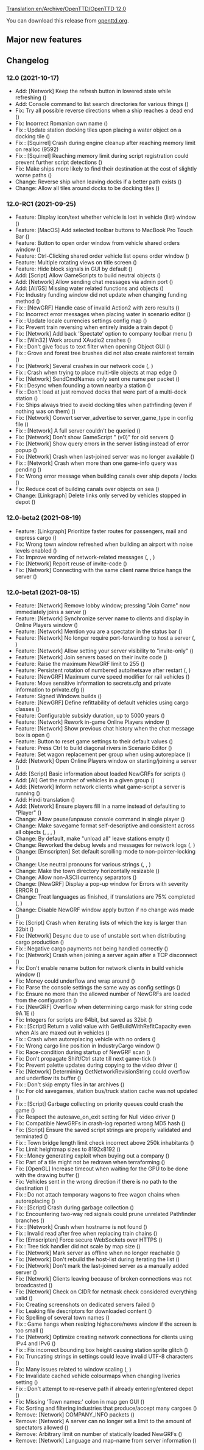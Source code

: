 [[Translation:en/Archive/OpenTTD/OpenTTD 12.0]]

{{en/-}}
{{en/Archive/OpenTTD/Navigation}}

{{en/Archive/OpenTTD/NaviPrevNext|prev=en/Archive/OpenTTD/OpenTTD 1.11.2|next=en/Archive/OpenTTD/OpenTTD 12.1|date=2021-10-17}}

You can download this release from [https://cdn.openttd.org/openttd-releases/ openttd.org].

==Major new features==

==Changelog==

===12.0 (2021-10-17)===
*Add: [Network] Keep the refresh button in lowered state while refreshing ({{en/GHIssue|9600}})
*Add: Console command to list search directories for various things ({{en/GHIssue|9583}})
*Fix: Try all possible reverse directions when a ship reaches a dead end ({{en/GHIssue|9610}})
*Fix: Incorrect Romanian own name ({{en/GHIssue|9598}})
*Fix {{en/GHIssue|9591}}: Update station docking tiles upon placing a water object on a docking tile ({{en/GHIssue|9594}})
*Fix {{en/GHIssue|9548}}: [Squirrel] Crash during engine cleanup after reaching memory limit on realloc ({{en/GHIssue|}}9592)
*Fix {{en/GHIssue|9588}}: [Squirrel] Reaching memory limit during script registration could prevent further script detections ({{en/GHIssue|9589}})
*Fix: Make ships more likely to find their destination at the cost of slightly worse paths ({{en/GHIssue|9576}})
*Change: Reverse ship when leaving docks if a better path exists ({{en/GHIssue|9610}})
*Change: Allow all tiles around docks to be docking tiles ({{en/GHIssue|9578}})


===12.0-RC1 (2021-09-25)===
*Feature: Display icon/text whether vehicle is lost in vehicle (list) window ({{en/GHIssue|9543}})
*Feature: [MacOS] Add selected toolbar buttons to MacBook Pro Touch Bar ({{en/GHIssue|9511}})
*Feature: Button to open order window from vehicle shared orders window ({{en/GHIssue|9325}})
*Feature: Ctrl-Clicking shared order vehicle list opens order window ({{en/GHIssue|9325}})
*Feature: Multiple rotating views on title screen ({{en/GHIssue|8980}})
*Feature: Hide block signals in GUI by default ({{en/GHIssue|8688}})
*Add: [Script] Allow GameScripts to build neutral objects ({{en/GHIssue|9568}})
*Add: [Network] Allow sending chat messages via admin port ({{en/GHIssue|9563}})
*Add: [AI/GS] Missing water related functions and objects ({{en/GHIssue|8390}})
*Fix: Industry funding window did not update when changing funding method ({{en/GHIssue|9572}})
*Fix {{en/GHIssue|9562}}: [NewGRF] Handle case of invalid Action2 with zero results ({{en/GHIssue|9564}})
*Fix: Incorrect error messages when placing water in scenario editor ({{en/GHIssue|9560}})
*Fix {{en/GHIssue|9484}}: Update locale currencies settings config map ({{en/GHIssue|9559}})
*Fix: Prevent train reversing when entirely inside a train depot ({{en/GHIssue|9557}})
*Fix: [Network] Add back 'Spectate' option to company toolbar menu ({{en/GHIssue|9556}})
*Fix {{en/GHIssue|9463}}: [Win32] Work around XAudio2 crashes ({{en/GHIssue|9549}})
*Fix {{en/GHIssue|8603}}: Don't give focus to text filter when opening Object GUI ({{en/GHIssue|9547}})
*Fix {{en/GHIssue|9241}}: Grove and forest tree brushes did not also create rainforest terrain ({{en/GHIssue|9542}})
*Fix: [Network] Several crashes in our network code ({{en/GHIssue|9534}}, {{en/GHIssue|9456}})
*Fix {{en/GHIssue|9527}}: Crash when trying to place multi-tile objects at map edge ({{en/GHIssue|9529}})
*Fix: [Network] SendCmdNames only sent one name per packet ({{en/GHIssue|9528}})
*Fix {{en/GHIssue|9407}}: Desync when founding a town nearby a station ({{en/GHIssue|9526}})
*Fix {{en/GHIssue|9521}}: Don't load at just removed docks that were part of a multi-dock station ({{en/GHIssue|9524}})
*Fix: Ships always tried to avoid docking tiles when pathfinding (even if nothing was on them) ({{en/GHIssue|9522}})
*Fix: [Network] Convert server_advertise to server_game_type in config file ({{en/GHIssue|9515}})
*Fix {{en/GHIssue|9490}}: [Network] A full server couldn't be queried ({{en/GHIssue|9508}})
*Fix: [Network] Don't show GameScript " (v0)" for old servers ({{en/GHIssue|9507}})
*Fix: [Network] Show query errors in the server listing instead of error popup ({{en/GHIssue|9506}})
*Fix: [Network] Crash when last-joined server was no longer available ({{en/GHIssue|9503}})
*Fix {{en/GHIssue|9501}}: [Network] Crash when more than one game-info query was pending ({{en/GHIssue|9502}})
*Fix: Wrong error message when building canals over ship depots / locks ({{en/GHIssue|9410}})
*Fix: Reduce cost of building canals over objects on sea ({{en/GHIssue|9410}})
*Change: [Linkgraph] Delete links only served by vehicles stopped in depot ({{en/GHIssue|9499}})


===12.0-beta2 (2021-08-19)===
*Feature: [Linkgraph] Prioritize faster routes for passengers, mail and express cargo ({{en/GHIssue|9457}})
*Fix: Wrong town window refreshed when building an airport with noise levels enabled ({{en/GHIssue|9497}})
*Fix: Improve wording of network-related messages ({{en/GHIssue|9494}}, {{en/GHIssue|9495}}, {{en/GHIssue|9500}})
*Fix: [Network] Report reuse of invite-code ({{en/GHIssue|9487}})
*Fix: [Network] Connecting with the same client name thrice hangs the server ({{en/GHIssue|9485}})


===12.0-beta1 (2021-08-15)===
*Feature: [Network] Remove lobby window; pressing "Join Game" now immediately joins a server ({{en/GHIssue|9467}})
*Feature: [Network] Synchronize server name to clients and display in Online Players window ({{en/GHIssue|9472}})
*Feature: [Network] Mention you are a spectator in the status bar ({{en/GHIssue|9471}})
*Feature: [Network] No longer require port-forwarding to host a server ({{en/GHIssue|9443}}, {{en/GHIssue|9447}})
*Feature: [Network] Allow setting your server visibility to "invite-only" ({{en/GHIssue|9434}})
*Feature: [Network] Join servers based on their invite code ({{en/GHIssue|9432}})
*Feature: Raise the maximum NewGRF limit to 255 ({{en/GHIssue|9428}})
*Feature: Persistent rotation of numbered auto/netsave after restart ({{en/GHIssue|9395}}, {{en/GHIssue|9397}})
*Feature: [NewGRF] Maximum curve speed modifier for rail vehicles ({{en/GHIssue|9346}})
*Feature: Move sensitive information to secrets.cfg and private information to private.cfg ({{en/GHIssue|9298}})
*Feature: Signed Windows builds ({{en/GHIssue|9294}})
*Feature: [NewGRF] Define refittability of default vehicles using cargo classes ({{en/GHIssue|9148}})
*Feature: Configurable subsidy duration, up to 5000 years ({{en/GHIssue|9081}})
*Feature: [Network] Rework in-game Online Players window ({{en/GHIssue|9067}})
*Feature: [Network] Show previous chat history when the chat message box is open ({{en/GHIssue|9025}})
*Feature: Button to reset game settings to their default values ({{en/GHIssue|8958}})
*Feature: Press Ctrl to build diagonal rivers in Scenario Editor ({{en/GHIssue|8880}})
*Feature: Set wagon replacement per group when using autoreplace ({{en/GHIssue|7441}})
*Add: [Network] Open Online Players window on starting/joining a server ({{en/GHIssue|9479}})
*Add: [Script] Basic information about loaded NewGRFs for scripts ({{en/GHIssue|9464}})
*Add: [AI] Get the number of vehicles in a given group ({{en/GHIssue|9462}})
*Add: [Network] Inform network clients what game-script a server is running ({{en/GHIssue|9441}})
*Add: Hindi translation ({{en/GHIssue|9086}})
*Add: [Network] Ensure players fill in a name instead of defaulting to "Player" ({{en/GHIssue|9080}})
*Change: Allow pause/unpause console command in single player ({{en/GHIssue|9342}})
*Change: Make savegame format self-descriptive and consistent across all objects ({{en/GHIssue|9322}}, {{en/GHIssue|9335}}, {{en/GHIssue|9338}}, {{en/GHIssue|9339}})
*Change: By default, make "unload all" leave stations empty ({{en/GHIssue|9301}})
*Change: Reworked the debug levels and messages for network logs ({{en/GHIssue|9230}}, {{en/GHIssue|9251}})
*Change: [Emscripten] Set default scrolling mode to non-pointer-locking ({{en/GHIssue|9191}})
*Change: Use neutral pronouns for various strings ({{en/GHIssue|9189}}, {{en/GHIssue|9203}}, {{en/GHIssue|9228}})
*Change: Make the town directory horizontally resizable ({{en/GHIssue|9157}})
*Change: Allow non-ASCII currency separators ({{en/GHIssue|9121}})
*Change: [NewGRF] Display a pop-up window for Errors with severity ERROR ({{en/GHIssue|9119}})
*Change: Treat languages as finished, if translations are 75% completed ({{en/GHIssue|9019}}, {{en/GHIssue|9086}})
*Change: Disable NewGRF window apply button if no change was made ({{en/GHIssue|8934}})
*Fix: [Script] Crash when iterating lists of which the key is larger than 32bit ({{en/GHIssue|9465}})
*Fix: [Network] Desync due to use of unstable sort when distributing cargo production ({{en/GHIssue|9460}})
*Fix {{en/GHIssue|9440}}: Negative cargo payments not being handled correctly ({{en/GHIssue|9455}})
*Fix: [Network] Crash when joining a server again after a TCP disconnect ({{en/GHIssue|9453}})
*Fix: Don't enable rename button for network clients in build vehicle window ({{en/GHIssue|9452}})
*Fix: Money could underflow and wrap around ({{en/GHIssue|9451}})
*Fix: Parse the console settings the same way as config settings ({{en/GHIssue|9438}})
*Fix: Ensure no more than the allowed number of NewGRFs are loaded from the configuration ({{en/GHIssue|9430}})
*Fix: [NewGRF] Overflow when determining cargo mask for string code 9A 1E ({{en/GHIssue|9423}})
*Fix: Integers for scripts are 64bit, but saved as 32bit ({{en/GHIssue|9415}})
*Fix {{en/GHIssue|9392}}: [Script] Return a valid value with GetBuildWithRefitCapacity even when AIs are maxed out in vehicles ({{en/GHIssue|9393}})
*Fix {{en/GHIssue|8169}}: Crash when autoreplacing vehicle with no orders ({{en/GHIssue|9387}})
*Fix: Wrong cargo line position in IndustryCargo window ({{en/GHIssue|9383}})
*Fix: Race-condition during startup of NewGRF scan ({{en/GHIssue|9382}})
*Fix: Don't propagate Shift/Ctrl state till next game-tick ({{en/GHIssue|9381}})
*Fix: Prevent palette updates during copying to the video driver ({{en/GHIssue|9379}})
*Fix: [Network] Determining GetNetworkRevisionString could overflow and underflow its buffer ({{en/GHIssue|9372}})
*Fix {{en/GHIssue|9358}}: Don't skip empty files in tar archives ({{en/GHIssue|9367}})
*Fix: For old savegames, station bus/truck station cache was not updated ({{en/GHIssue|9366}})
*Fix {{en/GHIssue|9353}}: [Script] Garbage collecting on priority queues could crash the game ({{en/GHIssue|9356}})
*Fix: Respect the autosave_on_exit setting for Null video driver ({{en/GHIssue|9343}})
*Fix: Compatible NewGRFs in crash-log reported wrong MD5 hash ({{en/GHIssue|9340}})
*Fix: [Script] Ensure the saved script strings are properly validated and terminated ({{en/GHIssue|9336}})
*Fix {{en/GHIssue|9316}}: Town bridge length limit check incorrect above 250k inhabitants ({{en/GHIssue|9318}})
*Fix: Limit heightmap sizes to 8192x8192 ({{en/GHIssue|9307}})
*Fix {{en/GHIssue|9281}}: Money generating exploit when buying out a company ({{en/GHIssue|9300}})
*Fix: Part of a tile might not be redrawn when terraforming ({{en/GHIssue|9296}})
*Fix: [OpenGL] Increase timeout when waiting for the GPU to be done with the drawing buffer ({{en/GHIssue|9282}})
*Fix: Vehicles sent in the wrong direction if there is no path to the destination ({{en/GHIssue|9280}})
*Fix {{en/GHIssue|9264}}: Do not attach temporary wagons to free wagon chains when autoreplacing ({{en/GHIssue|9278}})
*Fix {{en/GHIssue|9267}}: [Script] Crash during garbage collection ({{en/GHIssue|9275}})
*Fix: Encountering two-way red signals could prune unrelated Pathfinder branches ({{en/GHIssue|9271}})
*Fix {{en/GHIssue|9255}}: [Network] Crash when hostname is not found ({{en/GHIssue|9259}})
*Fix {{en/GHIssue|9256}}: Invalid read after free when replacing train chains ({{en/GHIssue|9258}})
*Fix: [Emscripten] Force secure WebSockets over HTTPS ({{en/GHIssue|9248}})
*Fix {{en/GHIssue|9242}}: Tree tick handler did not scale by map size ({{en/GHIssue|9246}})
*Fix: [Network] Mark server as offline when no longer reachable ({{en/GHIssue|9244}})
*Fix: [Network] Don't rebuild the host-list during iterating the list ({{en/GHIssue|9240}})
*Fix: [Network] Don't mark the last-joined server as a manually added server ({{en/GHIssue|9239}})
*Fix: [Network] Clients leaving because of broken connections was not broadcasted ({{en/GHIssue|9238}})
*Fix: [Network] Check on CIDR for netmask check considered everything valid ({{en/GHIssue|9235}})
*Fix: Creating screenshots on dedicated servers failed ({{en/GHIssue|9232}})
*Fix: Leaking file descriptors for downloaded content ({{en/GHIssue|9229}})
*Fix: Spelling of several town names ({{en/GHIssue|9222}})
*Fix {{en/GHIssue|9209}}: Game hangs when resizing highscore/news window if the screen is too small ({{en/GHIssue|9210}})
*Fix: [Network] Optimize creating network connections for clients using IPv4 and IPv6 ({{en/GHIssue|9199}})
*Fix {{en/GHIssue|9186}}: Fix incorrect bounding box height causing station sprite glitch ({{en/GHIssue|9187}})
*Fix: Truncating strings in settings could leave invalid UTF-8 characters ({{en/GHIssue|9121}})
*Fix: Many issues related to window scaling ({{en/GHIssue|9087}}, {{en/GHIssue|9219}})
*Fix: Invalidate cached vehicle colourmaps when changing liveries setting ({{en/GHIssue|9006}})
*Fix {{en/GHIssue|8981}}: Don't attempt to re-reserve path if already entering/entered depot ({{en/GHIssue|9000}})
*Fix: Missing 'Town names:' colon in map gen GUI ({{en/GHIssue|8986}})
*Fix: Sorting and filtering industries that produce/accept many cargoes ({{en/GHIssue|8468}})
*Remove: [Network] COMPANY_INFO packets ({{en/GHIssue|9475}})
*Remove: [Network] A server can no longer set a limit to the amount of spectators allowed ({{en/GHIssue|9466}})
*Remove: Arbitrary limit on number of statically loaded NewGRFs ({{en/GHIssue|9431}})
*Remove: [Network] Language and map-name from server information ({{en/GHIssue|9070}})